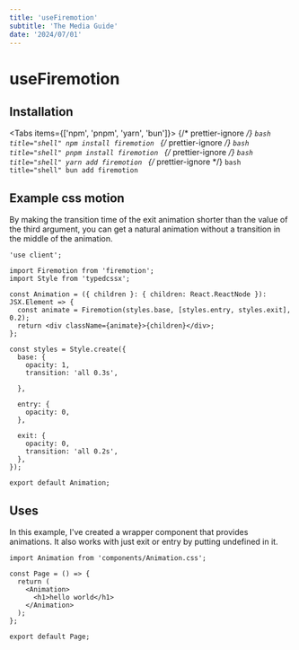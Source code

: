 ```yaml
---
title: 'useFiremotion'
subtitle: 'The Media Guide'
date: '2024/07/01'
---
```


<TocBot />

# useFiremotion

## Installation

<Tabs items={['npm', 'pnpm', 'yarn', 'bun']}>
  {/* prettier-ignore */}
  <Tab>
    ```bash title="shell"
    npm install firemotion
    ```
  </Tab>
  {/* prettier-ignore */}
  <Tab>
    ```bash title="shell"
    pnpm install firemotion
    ```
  </Tab>
  {/* prettier-ignore */}
  <Tab>
    ```bash title="shell"
    yarn add firemotion
    ```
  </Tab>
  {/* prettier-ignore */}
  <Tab>
    ```bash title="shell"
    bun add firemotion
    ```
  </Tab>
</Tabs>

## Example css motion

By making the transition time of the exit animation shorter than the value of the third argument, you can get a natural animation without a transition in the middle of the animation.
```tsx title="Animation.css.tsx"
'use client';

import Firemotion from 'firemotion';
import Style from 'typedcssx';

const Animation = ({ children }: { children: React.ReactNode }): JSX.Element => {
  const animate = Firemotion(styles.base, [styles.entry, styles.exit], 0.2);
  return <div className={animate}>{children}</div>;
};

const styles = Style.create({
  base: {
    opacity: 1,
    transition: 'all 0.3s',
    
  },

  entry: {
    opacity: 0,
  },

  exit: {
    opacity: 0,
    transition: 'all 0.2s',
  },
});

export default Animation;
```

## Uses

In this example, I've created a wrapper component that provides animations.
It also works with just exit or entry by putting undefined in it.
```tsx
import Animation from 'components/Animation.css';

const Page = () => {
  return (
    <Animation>
      <h1>hello world</h1>
    </Animation>
  );
};

export default Page;
```
